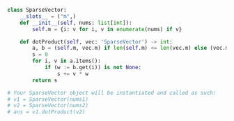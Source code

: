 ```python meta="source=problems/1570-dot-product-of-two-sparse-vectors/solution.py"
class SparseVector:
    __slots__ = ("m",)
    def __init__(self, nums: list[int]):
        self.m = {i: v for i, v in enumerate(nums) if v}

    def dotProduct(self, vec: 'SparseVector') -> int:  
        a, b = (self.m, vec.m) if len(self.m) <= len(vec.m) else (vec.m, self.m)
        s = 0
        for i, v in a.items():          
            if (w := b.get(i)) is not None:
                s += v * w
        return s

# Your SparseVector object will be instantiated and called as such:
# v1 = SparseVector(nums1)
# v2 = SparseVector(nums2)
# ans = v1.dotProduct(v2)
```